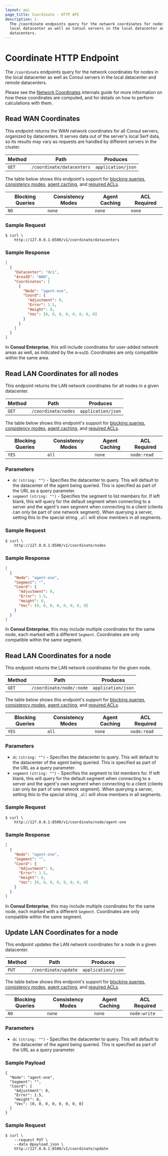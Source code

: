 ```yaml
---
layout: api
page_title: Coordinate - HTTP API
description: |-
  The /coordinate endpoints query for the network coordinates for nodes in the
  local datacenter as well as Consul servers in the local datacenter and remote
  datacenters.
---
```


# Coordinate HTTP Endpoint

The `/coordinate` endpoints query for the network coordinates for nodes in the
local datacenter as well as Consul servers in the local datacenter and remote
datacenters.

Please see the [Network Coordinates](/docs/internals/coordinates) internals
guide for more information on how these coordinates are computed, and for
details on how to perform calculations with them.

## Read WAN Coordinates

This endpoint returns the WAN network coordinates for all Consul servers,
organized by datacenters. It serves data out of the server's local Serf data, so
its results may vary as requests are handled by different servers in the
cluster.

| Method | Path                      | Produces           |
| ------ | ------------------------- | ------------------ |
| `GET`  | `/coordinate/datacenters` | `application/json` |

The table below shows this endpoint's support for
[blocking queries](/api/features/blocking),
[consistency modes](/api/features/consistency),
[agent caching](/api/features/caching), and
[required ACLs](/api#authentication).

| Blocking Queries | Consistency Modes | Agent Caching | ACL Required |
| ---------------- | ----------------- | ------------- | ------------ |
| `NO`             | `none`            | `none`        | `none`       |

### Sample Request

```shell-session
$ curl \
    http://127.0.0.1:8500/v1/coordinate/datacenters
```

### Sample Response

```json
[
  {
    "Datacenter": "dc1",
    "AreaID": "WAN",
    "Coordinates": [
      {
        "Node": "agent-one",
        "Coord": {
          "Adjustment": 0,
          "Error": 1.5,
          "Height": 0,
          "Vec": [0, 0, 0, 0, 0, 0, 0, 0]
        }
      }
    ]
  }
]
```

In **Consul Enterprise**, this will include coordinates for user-added network
areas as well, as indicated by the `AreaID`. Coordinates are only compatible
within the same area.

## Read LAN Coordinates for all nodes

This endpoint returns the LAN network coordinates for all nodes in a given
datacenter.

| Method | Path                | Produces           |
| ------ | ------------------- | ------------------ |
| `GET`  | `/coordinate/nodes` | `application/json` |

The table below shows this endpoint's support for
[blocking queries](/api/features/blocking),
[consistency modes](/api/features/consistency),
[agent caching](/api/features/caching), and
[required ACLs](/api#authentication).

| Blocking Queries | Consistency Modes | Agent Caching | ACL Required |
| ---------------- | ----------------- | ------------- | ------------ |
| `YES`            | `all`             | `none`        | `node:read`  |

### Parameters

- `dc` `(string: "")` - Specifies the datacenter to query. This will default to
  the datacenter of the agent being queried. This is specified as part of the
  URL as a query parameter.
- `segment` `(string: "")` <EnterpriseAlert inline /> - Specifies the segment to list members for.
  If left blank, this will query for the default segment when connecting to a server and
  the agent's own segment when connecting to a client (clients can only be part of one
  network segment). When querying a server, setting this to the special string `_all`
  will show members in all segments.

### Sample Request

```shell-session
$ curl \
    http://127.0.0.1:8500/v1/coordinate/nodes
```

### Sample Response

```json
[
  {
    "Node": "agent-one",
    "Segment": "",
    "Coord": {
      "Adjustment": 0,
      "Error": 1.5,
      "Height": 0,
      "Vec": [0, 0, 0, 0, 0, 0, 0, 0]
    }
  }
]
```

In **Consul Enterprise**, this may include multiple coordinates for the same node,
each marked with a different `Segment`. Coordinates are only compatible within the same
segment.

## Read LAN Coordinates for a node

This endpoint returns the LAN network coordinates for the given node.

| Method | Path                     | Produces           |
| ------ | ------------------------ | ------------------ |
| `GET`  | `/coordinate/node/:node` | `application/json` |

The table below shows this endpoint's support for
[blocking queries](/api/features/blocking),
[consistency modes](/api/features/consistency),
[agent caching](/api/features/caching), and
[required ACLs](/api#authentication).

| Blocking Queries | Consistency Modes | Agent Caching | ACL Required |
| ---------------- | ----------------- | ------------- | ------------ |
| `YES`            | `all`             | `none`        | `node:read`  |

### Parameters

- `dc` `(string: "")` - Specifies the datacenter to query. This will default to
  the datacenter of the agent being queried. This is specified as part of the
  URL as a query parameter.
- `segment` `(string: "")` <EnterpriseAlert inline /> - Specifies the segment to list members for.
  If left blank, this will query for the default segment when connecting to a server and
  the agent's own segment when connecting to a client (clients can only be part of one
  network segment). When querying a server, setting this to the special string `_all`
  will show members in all segments.

### Sample Request

```shell-session
$ curl \
    http://127.0.0.1:8500/v1/coordinate/node/agent-one
```

### Sample Response

```json
[
  {
    "Node": "agent-one",
    "Segment": "",
    "Coord": {
      "Adjustment": 0,
      "Error": 1.5,
      "Height": 0,
      "Vec": [0, 0, 0, 0, 0, 0, 0, 0]
    }
  }
]
```

In **Consul Enterprise**, this may include multiple coordinates for the same node,
each marked with a different `Segment`. Coordinates are only compatible within the same
segment.

## Update LAN Coordinates for a node

This endpoint updates the LAN network coordinates for a node in a given
datacenter.

| Method | Path                 | Produces           |
| ------ | -------------------- | ------------------ |
| `PUT`  | `/coordinate/update` | `application/json` |

The table below shows this endpoint's support for
[blocking queries](/api/features/blocking),
[consistency modes](/api/features/consistency),
[agent caching](/api/features/caching), and
[required ACLs](/api#authentication).

| Blocking Queries | Consistency Modes | Agent Caching | ACL Required |
| ---------------- | ----------------- | ------------- | ------------ |
| `NO`             | `none`            | `none`        | `node:write` |

### Parameters

- `dc` `(string: "")` - Specifies the datacenter to query. This will default to
  the datacenter of the agent being queried. This is specified as part of the
  URL as a query parameter.

### Sample Payload

```text
{
  "Node": "agent-one",
  "Segment": "",
  "Coord": {
    "Adjustment": 0,
    "Error": 1.5,
    "Height": 0,
    "Vec": [0, 0, 0, 0, 0, 0, 0, 0]
  }
}
```

### Sample Request

```shell-session
$ curl \
    --request PUT \
    --data @payload.json \
    http://127.0.0.1:8500/v1/coordinate/update
```
